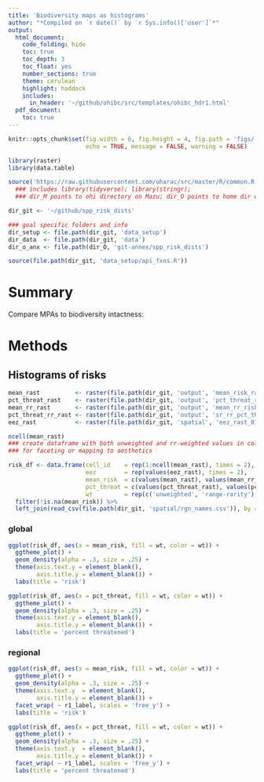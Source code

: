 ```yaml
---
title: 'Biodiversity maps as histograms'
author: "*Compiled on `r date()` by `r Sys.info()['user']`*"
output: 
  html_document:
    code_folding: hide
    toc: true
    toc_depth: 3
    toc_float: yes
    number_sections: true
    theme: cerulean
    highlight: haddock
    includes: 
      in_header: '~/github/ohibc/src/templates/ohibc_hdr1.html'
  pdf_document:
    toc: true
---
```


``` r

knitr::opts_chunk$set(fig.width = 6, fig.height = 4, fig.path = 'figs/',
                      echo = TRUE, message = FALSE, warning = FALSE)

library(raster)
library(data.table)

source('https://raw.githubusercontent.com/oharac/src/master/R/common.R')
  ### includes library(tidyverse); library(stringr); 
  ### dir_M points to ohi directory on Mazu; dir_O points to home dir on Mazu

dir_git <- '~/github/spp_risk_dists'

### goal specific folders and info
dir_setup <- file.path(dir_git, 'data_setup')
dir_data  <- file.path(dir_git, 'data')
dir_o_anx <- file.path(dir_O, 'git-annex/spp_risk_dists')

source(file.path(dir_git, 'data_setup/api_fxns.R'))

```

# Summary

Compare MPAs to biodiversity intactness: 

# Methods

## Histograms of risks

``` r

mean_rast          <- raster(file.path(dir_git, 'output', 'mean_risk_raster_010deg.tif'))
pct_threat_rast    <- raster(file.path(dir_git, 'output', 'pct_threat_raster_010deg.tif'))
mean_rr_rast       <- raster(file.path(dir_git, 'output', 'mean_rr_risk_raster_010deg.tif'))
pct_threat_rr_rast <- raster(file.path(dir_git, 'output', 'sr_rr_pct_threat_raster_010deg.tif'))
eez_rast           <- raster(file.path(dir_git, 'spatial', 'eez_rast_010_wgs84.tif'))

ncell(mean_rast)
### create dataframe with both unweighted and rr-weighted values in columns 
### for faceting or mapping to aesthetics

risk_df <- data.frame(cell_id    = rep(1:ncell(mean_rast), times = 2),
                      eez        = rep(values(eez_rast), times = 2),
                      mean_risk  = c(values(mean_rast), values(mean_rr_rast)),
                      pct_threat = c(values(pct_threat_rast), values(pct_threat_rr_rast)),
                      wt         = rep(c('unweighted', 'range-rarity'), each = ncell(mean_rast))) %>%
  filter(!is.na(mean_risk)) %>%
  left_join(read_csv(file.path(dir_git, 'spatial/rgn_names.csv')), by = c('eez' = 'rgn_id'))


```

### global

``` r

ggplot(risk_df, aes(x = mean_risk, fill = wt, color = wt)) +
  ggtheme_plot() +
  geom_density(alpha = .3, size = .25) +
  theme(axis.text.y = element_blank(),
        axis.title.y = element_blank()) +
  labs(title = 'risk')

ggplot(risk_df, aes(x = pct_threat, fill = wt, color = wt)) +
  ggtheme_plot() +
  geom_density(alpha = .3, size = .25) +
  theme(axis.text.y = element_blank(),
        axis.title.y = element_blank()) +
  labs(title = 'percent threatened')

```

### regional

``` r

ggplot(risk_df, aes(x = mean_risk, fill = wt, color = wt)) +
  ggtheme_plot() +
  geom_density(alpha = .3, size = .25) +
  theme(axis.text.y  = element_blank(),
        axis.title.y = element_blank()) +
  facet_wrap( ~ r1_label, scales = 'free_y') +
  labs(title = 'risk')

ggplot(risk_df, aes(x = pct_threat, fill = wt, color = wt)) +
  ggtheme_plot() +
  geom_density(alpha = .3, size = .25) +
  theme(axis.text.y  = element_blank(),
        axis.title.y = element_blank()) +
  facet_wrap( ~ r1_label, scales = 'free_y') +
  labs(title = 'percent threatened')

```
